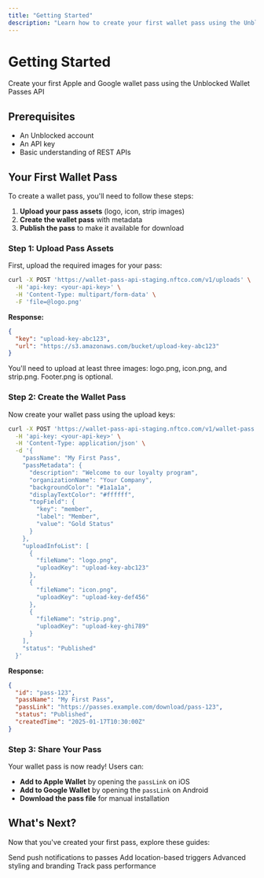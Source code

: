 ```yaml
---
title: "Getting Started"
description: "Learn how to create your first wallet pass using the Unblocked Wallet Passes API"
---
```


# Getting Started

Create your first Apple and Google wallet pass using the Unblocked Wallet Passes API

## Prerequisites

- An Unblocked account
- An API key
- Basic understanding of REST APIs

## Your First Wallet Pass

To create a wallet pass, you'll need to follow these steps:

1. **Upload your pass assets** (logo, icon, strip images)
2. **Create the wallet pass** with metadata
3. **Publish the pass** to make it available for download

### Step 1: Upload Pass Assets

First, upload the required images for your pass:

```bash
curl -X POST 'https://wallet-pass-api-staging.nftco.com/v1/uploads' \
  -H 'api-key: <your-api-key>' \
  -H 'Content-Type: multipart/form-data' \
  -F 'file=@logo.png'
```

**Response:**
```json
{
  "key": "upload-key-abc123",
  "url": "https://s3.amazonaws.com/bucket/upload-key-abc123"
}
```

<Note>
You'll need to upload at least three images: logo.png, icon.png, and strip.png. Footer.png is optional.
</Note>

### Step 2: Create the Wallet Pass

Now create your wallet pass using the upload keys:

```bash
curl -X POST 'https://wallet-pass-api-staging.nftco.com/v1/wallet-pass' \
  -H 'api-key: <your-api-key>' \
  -H 'Content-Type: application/json' \
  -d '{
    "passName": "My First Pass",
    "passMetadata": {
      "description": "Welcome to our loyalty program",
      "organizationName": "Your Company",
      "backgroundColor": "#1a1a1a",
      "displayTextColor": "#ffffff",
      "topField": {
        "key": "member",
        "label": "Member",
        "value": "Gold Status"
      }
    },
    "uploadInfoList": [
      {
        "fileName": "logo.png",
        "uploadKey": "upload-key-abc123"
      },
      {
        "fileName": "icon.png", 
        "uploadKey": "upload-key-def456"
      },
      {
        "fileName": "strip.png",
        "uploadKey": "upload-key-ghi789"
      }
    ],
    "status": "Published"
  }'
```

**Response:**
```json
{
  "id": "pass-123",
  "passName": "My First Pass",
  "passLink": "https://passes.example.com/download/pass-123",
  "status": "Published",
  "createdTime": "2025-01-17T10:30:00Z"
}
```

### Step 3: Share Your Pass

Your wallet pass is now ready! Users can:

- **Add to Apple Wallet** by opening the `passLink` on iOS
- **Add to Google Wallet** by opening the `passLink` on Android  
- **Download the pass file** for manual installation

## What's Next?

Now that you've created your first pass, explore these guides:

<CardGroup cols={2}>
  <Card title="Managing Notifications" href="/documentation/managing-notifications">
    Send push notifications to passes
  </Card>
  <Card title="Working with Locations" href="/documentation/working-with-locations">
    Add location-based triggers
  </Card>
  <Card title="Pass Customization" href="/documentation/pass-customization">
    Advanced styling and branding
  </Card>
  <Card title="Analytics" href="/documentation/analytics">
    Track pass performance
  </Card>
</CardGroup> 
